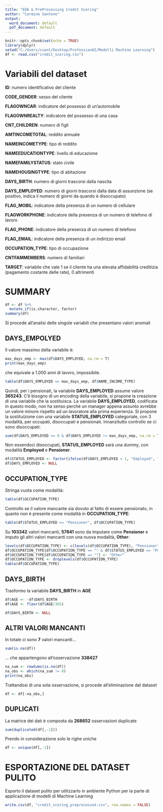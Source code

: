 ---
title: "EDA & PreProcessing Credit Scoring"
author: "Carmine Santone"
output:
  word_document: default
  pdf_document: default
---

```{r setup, include=FALSE}
knitr::opts_chunk$set(echo = TRUE)
library(dplyr)
setwd("C:/Users/csant/Desktop/ProfessionAI/Modelli Machine Learning")
df <- read.csv("credit_scoring.csv")
```
 
# Variabili del dataset
**ID**: numero identificativo del cliente

**CODE_GENDER**: sesso del cliente

**FLAGOWNCAR**: indicatore del possesso di un'automobile

**FLAGOWNREALTY**: indicatore del possesso di una casa

**CNT_CHILDREN**: numero di figli

**AMTINCOMETOTAL**: reddito annuale

**NAMEINCOMETYPE**: tipo di reddito

**NAMEEDUCATIONTYPE**: livello di educazione

**NAMEFAMILYSTATUS**: stato civile

**NAMEHOUSINGTYPE**: tipo di abitazione

**DAYS_BIRTH**: numero di giorni trascorsi dalla nascita

**DAYS_EMPLOYED**: numero di giorni trascorsi dalla data di assunzione (se positivo, indica il numero di giorni da quando è disoccupato)

**FLAG_MOBIL**: indicatore della presenza di un numero di cellulare

**FLAGWORKPHONE**: indicatore della presenza di un numero di telefono di lavoro

**FLAG_PHONE**: indicatore della presenza di un numero di telefono

**FLAG_EMAIL**: indicatore della presenza di un indirizzo email

**OCCUPATION_TYPE**: tipo di occupazione

**CNTFAMMEMBERS**: numero di familiari

**TARGET**: variabile che vale 1 se il cliente ha una elevata affidabilità creditizia (pagamento costante delle rate), 0 altrimenti 
 
 
# SUMMARY
```{r}
df <- df %>%
  mutate_if(is.character, factor)
summary(df)
```
Si procede all'analisi delle singole variabili che presentano valori anomali

## DAYS_EMPOLYED
Il valore massimo della variabile è:
```{r}
max_days_emp <- max(df$DAYS_EMPLOYED, na.rm = T)
print(max_days_emp)
```
che equivale a 1.000 anni di lavoro, impossibile.
```{r}
table(df$DAYS_EMPLOYED == max_days_emp, df$NAME_INCOME_TYPE)
```
Quindi, per i pensionati, la variabile **DAYS_EMPLOYED** assume valore **365243**. 
C'è bisogno di un encoding della variabile, si propone la creazione di una variabile che la sostituisca.
La variabile **DAYS_EMPLOYED**, codificata in questo modo, non ha senso perchè un manager appena assunto
avrebbe un valore minore rispetto ad un lavoratore alla prima esperienza. 
Si propone la sostituizione con una variabile **STATUS_EMPLOYED** categoriale, con 3 modalità, per 
occupati, disoccupati e pensionati.
Innanzitutto controllo se ci sono disoccupati:
```{r}
sum(df$DAYS_EMPLOYED >= 0 & df$DAYS_EMPLOYED != max_days_emp, na.rm = T)
```
Non essendoci disoccupati, **STATUS_EMPLOYED** sarà una dummy, con modalità **Employed** e **Pensioner**.
```{r}
df$STATUS_EMPLOYED <- factor(ifelse(df$DAYS_EMPLOYED < 1, "Employed", "Pensioner"))
df$DAYS_EMPLOYED <- NULL
```


## OCCUPATION_TYPE
Stringa vuota come modalità:
```{r}
table(df$OCCUPATION_TYPE)
```
Controllo se il valore mancante sia dovuto al fatto di essere pensionato, in quanto non è presente come modalità in **OCCUPATION_TYPE**:
```{r}
table(df$STATUS_EMPLOYED == "Pensioner", df$OCCUPATION_TYPE)
```
Su **103342** valori mancanti, **57841** sono da imputare come **Pensioner** e imputo gli altri valori mancanti con una nuova modalità, **Other**:
```{r}
levels(df$OCCUPATION_TYPE) <- c(levels(df$OCCUPATION_TYPE), "Pensioner", "Other")
df$OCCUPATION_TYPE[df$OCCUPATION_TYPE == "" & df$STATUS_EMPLOYED == "Pensioner"] <- "Pensioner"
df$OCCUPATION_TYPE[df$OCCUPATION_TYPE == ""] <- "Other"
df$OCCUPATION_TYPE <- droplevels(df$OCCUPATION_TYPE)
table(df$OCCUPATION_TYPE)
```


## DAYS_BIRTH
Trasformo la variabile **DAYS_BIRTH** in **AGE**
```{r}
df$AGE <- -df$DAYS_BIRTH
df$AGE <- floor(df$AGE/365)

df$DAYS_BIRTH <- NULL
```


## ALTRI VALORI MANCANTI
In totale ci sono **7** valori mancanti...
```{r}
sum(is.na(df))

```
... che appartengono all'osservazione **338427**
```{r}
na_sum <- rowSums(is.na(df))
na_obs <- which(na_sum != 0)
print(na_obs)
```
Trattandosi di una sola osservazione, si procede all'eliminazione dal dataset
```{r}
df <- df[-na_obs,]
```


## DUPLICATI
La matrice dei dati è composta da **268652** osservazioni duplicate
```{r}
sum(duplicated(df[,-1]))
```
Prendo in considerazione solo le righe uniche
```{r}
df <- unique(df[,-1])
```


# ESPORTAZIONE DEL DATASET PULITO
Esporto il dataset pulito per utilizzarlo in ambiente Python per la parte di applicazione di modelli di Machine Learning
```{r}
write.csv(df, "credit_scoring_preprocessed.csv", row.names = FALSE)
```
